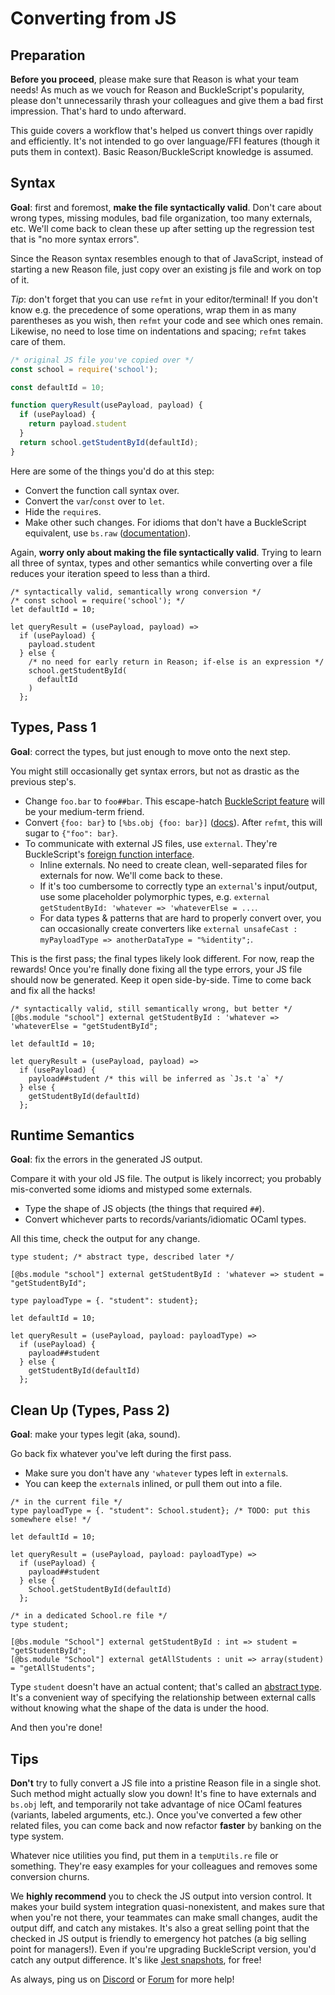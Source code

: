 # Converting from JS

Preparation
-------

**Before you proceed**, please make sure that Reason is what your team needs! As much as we vouch for Reason and BuckleScript's popularity, please don't unnecessarily thrash your colleagues and give them a bad first impression. That's hard to undo afterward.

This guide covers a workflow that's helped us convert things over rapidly and efficiently. It's not intended to go over language/FFI features (though it puts them in context). Basic Reason/BuckleScript knowledge is assumed.

Syntax
-------

**Goal**: first and foremost, **make the file syntactically valid**. Don't care about wrong types, missing modules, bad file organization, too many externals, etc. We'll come back to clean these up after setting up the regression test that is "no more syntax errors".

Since the Reason syntax resembles enough to that of JavaScript, instead of starting a new Reason file, just copy over an existing js file and work on top of it.

*Tip*: don't forget that you can use `refmt` in your editor/terminal! If you don't know e.g. the precedence of some operations, wrap them in as many parentheses as you wish, then `refmt` your code and see which ones remain. Likewise, no need to lose time on indentations and spacing; `refmt` takes care of them.

```js
/* original JS file you've copied over */
const school = require('school');

const defaultId = 10;

function queryResult(usePayload, payload) {
  if (usePayload) {
    return payload.student
  }
  return school.getStudentById(defaultId);
}
```

Here are some of the things you'd do at this step:

- Convert the function call syntax over.
- Convert the `var`/`const` over to `let`.
- Hide the `require`s.
- Make other such changes. For idioms that don't have a BuckleScript equivalent, use `bs.raw` ([documentation](/docs/reason-compiler/latest/embed-raw-javascript)).

Again, **worry only about making the file syntactically valid**. Trying to learn all three of syntax, types and other semantics while converting over a file reduces your iteration speed to less than a third.

```reason
/* syntactically valid, semantically wrong conversion */
/* const school = require('school'); */
let defaultId = 10;

let queryResult = (usePayload, payload) =>
  if (usePayload) {
    payload.student
  } else {
    /* no need for early return in Reason; if-else is an expression */
    school.getStudentById(
      defaultId
    )
  };
```

Types, Pass 1
-------

**Goal**: correct the types, but just enough to move onto the next step.

You might still occasionally get syntax errors, but not as drastic as the previous step's.

- Change `foo.bar` to `foo##bar`. This escape-hatch [BuckleScript feature](/docs/reason-compiler/latest/object) will be your medium-term friend.
- Convert `{foo: bar}` to `[%bs.obj {foo: bar}]` ([docs](/docs/reason-compiler/latest/object#Creation)). After `refmt`, this will sugar to `{"foo": bar}`.
- To communicate with external JS files, use `external`. They're BuckleScript's [foreign function interface](/docs/reason-compiler/latest/intro-to-external).
  - Inline externals. No need to create clean, well-separated files for externals for now. We'll come back to these.
  - If it's too cumbersome to correctly type an `external`'s input/output, use some placeholder polymorphic types, e.g. `external getStudentById: 'whatever => 'whateverElse = ...`.
  - For data types & patterns that are hard to properly convert over, you can occasionally create converters like `external unsafeCast : myPayloadType => anotherDataType = "%identity";`.

This is the first pass; the final types likely look different. For now, reap the rewards! Once you're finally done fixing all the type errors, your JS file should now be generated. Keep it open side-by-side. Time to come back and fix all the hacks!

```reason
/* syntactically valid, still semantically wrong, but better */
[@bs.module "school"] external getStudentById : 'whatever => 'whateverElse = "getStudentById";

let defaultId = 10;

let queryResult = (usePayload, payload) =>
  if (usePayload) {
    payload##student /* this will be inferred as `Js.t 'a` */
  } else {
    getStudentById(defaultId)
  };
```

Runtime Semantics
-------

**Goal**: fix the errors in the generated JS output.

Compare it with your old JS file. The output is likely incorrect; you probably mis-converted some idioms and mistyped some externals.

- Type the shape of JS objects (the things that required `##`).
- Convert whichever parts to records/variants/idiomatic OCaml types.

All this time, check the output for any change.

```reason
type student; /* abstract type, described later */

[@bs.module "school"] external getStudentById : 'whatever => student = "getStudentById";

type payloadType = {. "student": student};

let defaultId = 10;

let queryResult = (usePayload, payload: payloadType) =>
  if (usePayload) {
    payload##student
  } else {
    getStudentById(defaultId)
  };
```

Clean Up (Types, Pass 2)
-------

**Goal**: make your types legit (aka, sound).

Go back fix whatever you've left during the first pass.

- Make sure you don't have any `'whatever` types left in `external`s.
- You can keep the `external`s inlined, or pull them out into a file.

```reason
/* in the current file */
type payloadType = {. "student": School.student}; /* TODO: put this somewhere else! */

let defaultId = 10;

let queryResult = (usePayload, payload: payloadType) =>
  if (usePayload) {
    payload##student
  } else {
    School.getStudentById(defaultId)
  };
```

```reason
/* in a dedicated School.re file */
type student;

[@bs.module "School"] external getStudentById : int => student = "getStudentById";
[@bs.module "School"] external getAllStudents : unit => array(student) = "getAllStudents";
```

Type `student` doesn't have an actual content; that's called an [abstract type](module#Signatures). It's a convenient way of specifying the relationship between external calls without knowing what the shape of the data is under the hood.

And then you're done!

Tips
-------

**Don't** try to fully convert a JS file into a pristine Reason file in a single shot. Such method might actually slow you down! It's fine to have externals and `bs.obj` left, and temporarily not take advantage of nice OCaml features (variants, labeled arguments, etc.). Once you've converted a few other related files, you can come back and now refactor **faster** by banking on the type system.

Whatever nice utilities you find, put them in a `tempUtils.re` file or something. They're easy examples for your colleagues and removes some conversion churns.

We **highly recommend** you to check the JS output into version control. It makes your build system integration quasi-nonexistent, and makes sure that when you're not there, your teammates can make small changes, audit the output diff, and catch any mistakes. It's also a great selling point that the checked in JS output is friendly to emergency hot patches (a big selling point for managers!). Even if you're upgrading BuckleScript version, you'd catch any output difference. It's like [Jest snapshots](https://facebook.github.io/jest/docs/snapshot-testing.html), for free!

As always, ping us on [Discord](https://discord.gg/reasonml) or [Forum](https://reasonml.chat) for more help!
